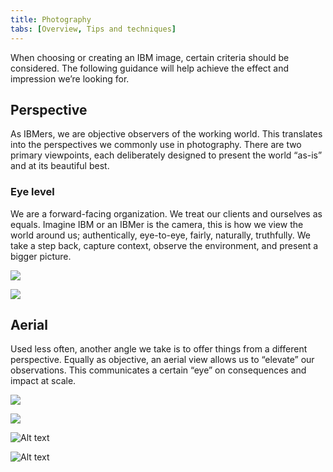 ```yaml
---
title: Photography
tabs: [Overview, Tips and techniques]
---
```


<PageDescription>

When choosing or creating an IBM image, certain criteria should be considered.
The following guidance will help achieve the effect and impression we’re
looking for.

</PageDescription>

## Perspective

As IBMers, we are objective observers of the working world. This translates into the perspectives we commonly use in photography. There are two primary viewpoints, each deliberately designed to present the world “as-is” and at its beautiful best.

### Eye level

We are a forward-facing organization. We treat our clients and ourselves as equals. Imagine IBM or an IBMer is the camera, this is how we view the world around us; authentically, eye-to-eye, fairly, naturally, truthfully. We take a step back, capture context, observe the environment, and present a bigger picture.

<Row>

<Column colMd={4} colLg={6}>

![](./images/tips-and-techniques/eye-level-1.jpg)

</Column>
<Column colMd={4} colLg={6}>

![](./images/tips-and-techniques/eye-level-2.jpg)

</Column>

</Row>

## Aerial

Used less often, another angle we take is to offer things from a different perspective. Equally as objective, an aerial view allows us to “elevate” our observations. This communicates a certain “eye” on consequences and impact at scale.

<Row>

<Column colMd={4} colLg={6}>

![](./images/tips-and-techniques/aerial-1.jpg)

</Column>
<Column colMd={4} colLg={6}>

![](./images/tips-and-techniques/aerial-2.jpg)

</Column>

</Row>

<Row>
<Column colMd={3} colLg={4}>
<DoDontExample type="dont" caption="Avoid forced perspectives that attempt to add interest to uninteresting subjects">

![Alt text](images/tips-and-techniques/aerial-dont-1.jpg)

</DoDontExample>
</Column>
<Column colMd={3} colLg={4}>
<DoDontExample type="dont" caption="Avoid perspectives that are neither overhead or at natural eye-level">

![Alt text](images/tips-and-techniques/aerial-dont-2.jpg)

</DoDontExample>
</Column>

</Row>
